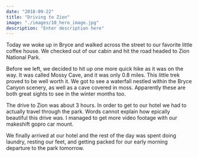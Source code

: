 ```yaml
---
date: "2018-09-22"
title: "Driving to Zion"
image: "./images/10_hero_image.jpg"
description: "Enter description here"
---
```



Today we woke up in Bryce and walked across the street to our favorite little coffee house. We checked out of our cabin and hit the road headed to Zion National Park.

Before we left, we decided to hit up one more quick hike as it was on the way. It was called Mossy Cave, and it was only 0.8 miles. This little trek proved to be well worth it. We got to see a waterfall nestled within the Bryce Canyon scenery, as well as a cave covered in moss. Apparently these are both great sights to see in the winter months too.

<InlineImage imageName="03_mossy_cave.jpg"/>

The drive to Zion was about 3 hours. In order to get to our hotel we had to actually travel through the park. Words cannot explain how epically beautiful this drive was. I managed to get more video footage with our makeshift gopro car mount.

<Youtube videoUrl="https://www.youtube.com/embed/HrF7dB_vxs8"/>

<Youtube videoUrl="https://www.youtube.com/embed/35KF1eiAyFs"/>

We finally arrived at our hotel and the rest of the day was spent doing laundry, resting our feet, and getting packed for our early morning departure to the park tomorrow.
